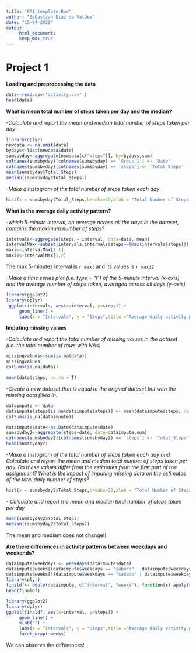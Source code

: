 ---
title: "PA1_template.Rmd"
author: "Sebastian Diaz de Valdes"
date: "15-04-2020"
output: 
     html_document:
     keep_md: true
---
Project 1
================
**Loading and preprocessing the data**
```{R, echo=TRUE}
data<-read.csv("activity.csv" )
head(data)
```

**What is mean total number of steps taken per day and the median?**

*-Calculate and report the mean and median total number of steps taken per day*
```{R, echo=TRUE}
library(dplyr)
newdata <- na.omit(data)
bydays<-list(newdata$date)
sumsbyday<-aggregate(newdata[c("steps")], by=bydays,sum)
colnames(sumsbyday)[colnames(sumsbyday) == 'Group.1'] <- 'Date'
colnames(sumsbyday)[colnames(sumsbyday) == 'steps'] <- 'Total_Steps'
mean(sumsbyday$Total_Steps)
median((sumsbyday$Total_Steps))
```

*-Make a histogram of the total number of steps taken each day*
```{R, echo=TRUE}
hist(x = sumsbyday$Total_Steps,breaks=30,xlab = "Total Number of Steps per Day", main = "Histogram of Total Number of Steps per Day")
```


**What is the average daily activity pattern?**

*-which 5-minute interval, on average across all the days in the dataset, contains the maximum number of steps?*
```{r, echo=TRUE}
intervals<-aggregate(steps ~ interval, data=data, mean)
intervalMax<-subset(intervals,intervals$steps==(max(intervals$steps)))
maxi<-intervalMax[1,1]
maxi2<-intervalMax[1,2]
```

The max 5-minutes interval is `r maxi` and its values is `r maxi2`

*-Make a time series plot (i.e. type = “l”) of the 5-minute interval (x-axis) and the average number of steps taken, averaged across all days (y-axis)*

```{R, echo=TRUE}
library(ggplot2)
library(dplyr)
 ggplot(intervals, aes(x=interval, y=steps)) +
     geom_line() + 
     labs(x = "Intervals", y = "Steps",title ="Average daily activity pattern")
```


**Imputing missing values**

*-Calculate and report the total number of missing values in the dataset (i.e. the total number of rows with NAs)*
```{r,echo=TRUE}
missingvalues<-sum(is.na(data))
missingvalues
colSums(is.na(data))
```


```{r,echo=TRUE}
mean(data$steps, na.rm = T)
```

*-Create a new dataset that is equal to the original dataset but with the missing data filled in.*
```{r,echo=TRUE}
dataimpute <- data
dataimpute$steps[is.na(dataimpute$steps)] <- mean(dataimpute$steps, na.rm = T)
colSums(is.na(dataimpute))
```

```{r,echo=TRUE}
dataimpute$date<-as.Date(dataimpute$date)
sumsbyday2<-aggregate(steps~date, data=dataimpute,sum)
colnames(sumsbyday2)[colnames(sumsbyday2) == 'steps'] <- 'Total_Steps'
head(sumsbyday2)
```

*-Make a histogram of the total number of steps taken each day and Calculate and report the mean and median total number of steps taken per day. Do these values differ from the estimates from the first part of the assignment? What is the impact of imputing missing data on the estimates of the total daily number of steps?*



```{r,echo=TRUE}
hist(x = sumsbyday2$Total_Steps,breaks=30,xlab = "Total Number of Steps per Day", main = "Histogram of Total Number of Steps per Day with NA replaced")
```

*- Calculate and report the mean and median total number of steps taken per day*
```{r,echo=TRUE}
mean(sumsbyday2$Total_Steps)
median((sumsbyday2$Total_Steps))
```
The mean and mediam does not change!!


**Are there differences in activity patterns between weekdays and weekends?**


```{r,echo=TRUE}
dataimpute$weekdays <- weekdays(dataimpute$date)
dataimpute$weeks[(dataimpute$weekdays == "sabado" | dataimpute$weekdays == "domingo")] <- "weekend"
dataimpute$weeks[!(dataimpute$weekdays == "sabado" | dataimpute$weekdays == "domingo")] <- "weekdays"
library(plyr)
finaldf<- ddply(dataimpute, c("interval", "weeks"), function(x) apply(x[1],2, mean))
head(finaldf)
```


```{r,echo=TRUE}
library(ggplot2)
library(dplyr)
ggplot(finaldf, aes(x=interval, y=steps)) +
     geom_line() + 
     xlab("") +
     labs(x = "Intervals", y = "Steps",title ="Average daily activity pattern" )+
     facet_wrap(~weeks)
```

We can observe the differences!


